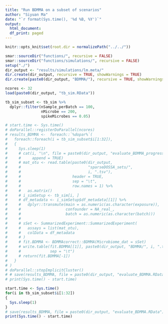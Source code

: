 ```yaml
---
title: "Run BDMMA on a subset of scenarios"
author: "Siyuan Ma"
date: "`r format(Sys.time(), '%d %B, %Y')`"
output:
  html_document:
  df_print: paged
---
```

```r
knitr::opts_knit$set(root.dir = normalizePath("../../"))
```
```r
smar::sourceDir("functions/", recursive = FALSE)
smar::sourceDir("functions/simulations/", recursive = FALSE)
setup("./")
dir_output <- "results/simulations/lm.meta/"
dir.create(dir_output, recursive = TRUE, showWarnings = TRUE)
dir.create(paste0(dir_output, "BDMMA/"), recursive = TRUE, showWarnings = TRUE)
```

```r
ncores <- 32
load(paste0(dir_output, "tb_sim.RData"))
```
```r
tb_sim_subset <- tb_sim %>% 
  dplyr::filter(nSample_perBatch == 100,
                nMicrobe == 200,
                spikeMicrobes == 0.05)

# start.time <- Sys.time()
# doParallel::registerDoParallel(ncores)
# results_BDMMA <-  foreach::`%dopar%`(
#   foreach::foreach(i = tb_sim_subset$i[1:32]),
#   {
#     Sys.sleep(1)
#     # cat(i, "\n", file = paste0(dir_output, "evaluate_BDMMA_progress.txt"), 
#     #     append = TRUE)
#     # mat_otu <- read.table(paste0(dir_output,
#     #                              "sparseDOSSA_sets/",
#     #                              i, ".tsv"),
#     #                       header = TRUE,
#     #                       sep = "\t",
#     #                       row.names = 1) %>% 
#     #   as.matrix()
#     # i_simSetup <- tb_sim[i, ]
#     # df_metadata <- i_simSetup$df_metadata[[1]] %>% 
#     #   dplyr::transmute(main = as.numeric(as.character(exposure)),
#     #                    confounder = NA_real_,
#     #                    batch = as.numeric(as.character(batch)))
#     # 
#     # sSet <- SummarizedExperiment::SummarizedExperiment(
#     #   assays = list(mat_otu),
#     #   colData = df_metadata
#     # )
#     # fit.BDMMA <- BDMMAcorrect::BDMMA(Microbiome_dat = sSet)
#     # write.table(fit.BDMMA[[1]], paste0(dir_output, "BDMMA/", i, ".tsv"), 
#     #             sep = "\t")
#     # return(fit.BDMMA[-1])
#   }
# ) 
# doParallel::stopImplicitCluster()
# # save(results_BDMMA, file = paste0(dir_output, "evaluate_BDMMA.RData"))
# print(Sys.time() - start.time)

start.time <- Sys.time()
for(i in tb_sim_subset$i[1:32])
{
  Sys.sleep(1)
}
# save(results_BDMMA, file = paste0(dir_output, "evaluate_BDMMA.RData"))
print(Sys.time() - start.time)
```